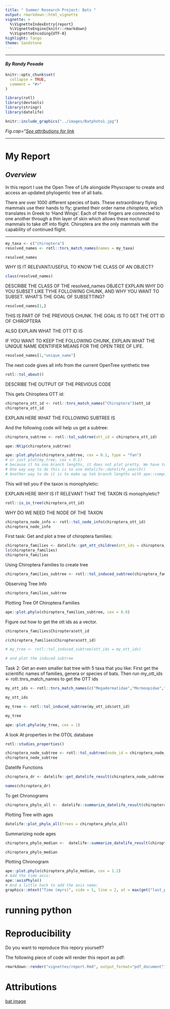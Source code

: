 ```yaml
---
title: " Summer Research Project: Bats "
output: rmarkdown::html_vignette
vignette: >
  %\VignetteIndexEntry{report}
  %\VignetteEngine{knitr::rmarkdown}
  %\VignetteEncoding{UTF-8}
highlight: Tango
theme: Sandstone
---
```


***
#### *By Randy Posada*
```r
knitr::opts_chunk$set(
  collapse = TRUE,
  comment = "#>"
)

library(rotl)
library(devtools)
library(stringr)
library(datelife)
```

```r
knitr::include_graphics("../images/Batphoto1.jpg")
```
*Fig.cap="[See attributions for link](#Attributions)*

***

# **My Report**

## *Overview*

  In this report I use the Open Tree of Life alongside Physcraper to create and access an updated phylogentic tree of all bats.

  There are over 1000 different species of bats. These extraordinary flying mammals use their hands to fly; granted their order name *chiroptera*, which translates in Greek to 'Hand Wings'. Each of their fingers are connected to one another through a thin layer of skin which allows these nocturnal mammals to take off into flight. Chiroptera are the only mammals with the capability of continued flight.

***


```r

my_taxa <- c("chiroptera")
resolved_names <- rotl::tnrs_match_names(names = my_taxa)

resolved_names

```

WHY IS IT RELEVANT/USEFUL TO KNOW THE CLASS OF AN OBJECT?

```r
class(resolved_names)

```
DESCRIBE THE CLASS OF THE resolved_names OBJECT
EXPLAIN WHY DO YOU SUBSET LIKE TYHE FOLLOWING CHUNK, AND WHY YOU WANT TO SUBSET.
WHAT'S THE GOAL OF SUBSETTING?

```r
resolved_names[1,]

```
THIS IS PART OF THE PREVIOUS CHUNK. THE GOAL IS TO GET THE OTT ID OF CHIROPTERA

ALSO EXPLAIN WHAT THE OTT ID IS

IF YOU WANT TO KEEP THE FOLLOWING CHUNK, EXPLAIN WHAT THE UNIQUE NAME IDENTIFIER
MEANS FOR THE OPEN TREE OF LIFE.

```r
resolved_names[1,"unique_name"]
```

The next code gives all info from the current OpenTree synthetic tree
```r
rotl::tol_about()
```
DESCRIBE THE OUTPUT OF THE PREVIOUS CODE

This gets Chiroptera OTT id:
```r
chiroptera_ott_id <- rotl::tnrs_match_names("Chiroptera")$ott_id
chiroptera_ott_id
```

EXPLAIN HERE WHAT THE FOLLOWING SUBTREE IS

And the following code will help us get a subtree:

```r
chiroptera_subtree <- rotl::tol_subtree(ott_id = chiroptera_ott_id)

ape::Ntip(chiroptera_subtree)

ape::plot.phylo(chiroptera_subtree, cex = 0.1, type = "fan")
# or just plot(my_tree, cex = 0.1)
# because it ha sno branch lengths, it does not plot pretty. We have to get branch lengths for it.
# One way way to do this is to use datelife::datelife_search()
# Another way to do it is to make up teh branch lengths with ape::compute.brlen()
```

This will tell you if the taxon is monophyletic:

EXPLAIN HERE WHY IS IT RELEVANT THAT THE TAXON IS monophyletic?

```r
rotl::is_in_tree(chiroptera_ott_id)
```

WHY DO WE NEED THE NODE OF THE TAXON

```r
chiroptera_node_info <- rotl::tol_node_info(chiroptera_ott_id)
chiroptera_node_info
```

First task: Get and plot a tree of chiroptera families:
```r
chiroptera_families <- datelife::get_ott_children(ott_ids = chiroptera_ott_id, ott_rank = "family")
ls(chiroptera_families)
chiroptera_families
```

Using Chiroptera Families to create tree
```r
chiroptera_families_subtree <- rotl::tol_induced_subtree(chiroptera_families$Chiroptera$ott_id)
```

Observing Tree Info

```r
chiroptera_families_subtree
```

Plotting Tree Of Chiroptera Families

```r
ape::plot.phylo(chiroptera_families_subtree, cex = 0.8)
```

Figure out how to get the ott ids as a vector.

```r
chiroptera_families$Chiroptera$ott_id
```

```r
c(chiroptera_families$Chiroptera$ott_id)
```
```r
# my_tree <- rotl::tol_induced_subtree(ott_ids = my_ott_ids)

# and plot the induced subtree
```

Task 2: Get an even smaller bat tree with 5 taxa that you like:
First get the scientific names of families, genera or species of bats.
Then run my_ott_ids <- rotl::tnrs_match_names to get the OTT ids

```r
my_ott_ids <- rotl::tnrs_match_names(c("Megadermatidae","Mormoopidae","Vespertilionidae","Mystacinidae","Furipteridae"))
```

```r
my_ott_ids
```

```r
my_tree <- rotl::tol_induced_subtree(my_ott_ids$ott_id)
```

```r
my_tree
```

```r
ape::plot.phylo(my_tree, cex = 1)
```

A look At properties in the OTOL database
```r
rotl::studies_properties()
```

```r
chiroptera_node_subtree <- rotl::tol_subtree(node_id = chiroptera_node_info$node_id, label = "Chiroptera")
chiroptera_node_subtree
```
Datelife Functions

```r
chiroptera_dr <- datelife::get_datelife_result(chiroptera_node_subtree)
```

```r
names(chiroptera_dr)
```
To get Chronograms
```r
chiroptera_phylo_all <-  datelife::summarize_datelife_result(chiroptera_dr, summary_format = "phylo_all")
```
Plotting Tree with ages
```r
datelife::plot_phylo_all(trees = chiroptera_phylo_all)
```

Summarizing node ages

```r
chiroptera_phylo_median <-  datelife::summarize_datelife_result(chiroptera_dr, summary_format = "phylo_median")

chiroptera_phylo_median
```

Plotting Chronogram
```r
ape::plot.phylo(chiroptera_phylo_median, cex = 1.2)
# Add the time axis:
ape::axisPhylo()
# And a little hack to add the axis name:
graphics::mtext("Time (myrs)", side = 1, line = 2, at = max(get("last_plot.phylo",envir = .PlotPhyloEnv)$xx) * 0.5)
```

# running python


# Reproducibility

Do you want to reproduce this repory yourself?

The following piece of code will render this report as pdf:

```r
rmarkdown::render("vignettes/report.Rmd", output_format="pdf_document")
```

# Attributions
[bat image](https://unsplash.com/photos/hNz4Qh9ECCc)
